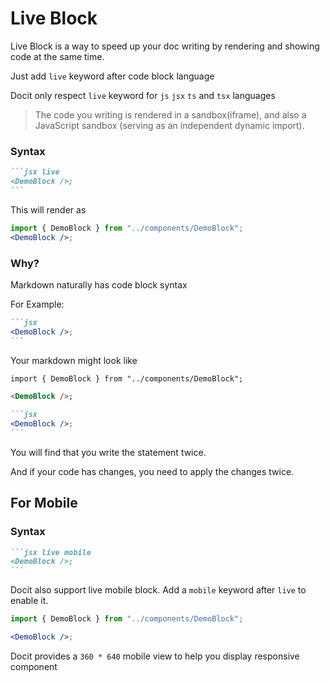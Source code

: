 # Live Block

Live Block is a way to speed up your doc writing by rendering and showing code at the same time.

Just add `live` keyword after code block language

Docit only respect `live` keyword for `js` `jsx` `ts` and `tsx` languages

> The code you writing is rendered in a sandbox(iframe), and also a JavaScript sandbox (serving as an independent dynamic import).

### Syntax

````md
```jsx live
<DemoBlock />;
```
````

This will render as

```jsx live
import { DemoBlock } from "../components/DemoBlock";
<DemoBlock />;
```

### Why?

Markdown naturally has code block syntax

For Example:

````md
```jsx
<DemoBlock />;
```
````

Your markdown might look like

````md
import { DemoBlock } from "../components/DemoBlock";

<DemoBlock />;

```jsx
<DemoBlock />;
```
````

You will find that you write the statement twice.

And if your code has changes, you need to apply the changes twice.

## For Mobile

### Syntax

````md
```jsx live mobile
<DemoBlock />;
```
````

Docit also support live mobile block. Add a `mobile` keyword after `live` to enable it.

```jsx live mobile
import { DemoBlock } from "../components/DemoBlock";

<DemoBlock />;
```

Docit provides a `360 * 640` mobile view to help you display responsive component
